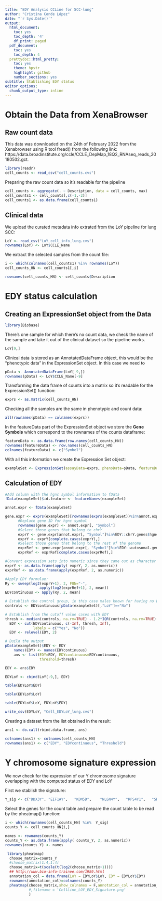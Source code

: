 ```yaml
---
title: "EDY Analysis CCLine for SCC-lung"
author: "Cristina Conde López"
date: "`r Sys.Date()`"
output:
  html_document:
    toc: yes
    toc_depth: '4'
    df_print: paged
  pdf_document:
    toc: yes
    toc_depth: 4
  prettydoc::html_pretty:
    toc: yes
    theme: hpstr
    highlight: github
    number_sections: yes
subtitle: Stablishing EDY status
editor_options:
  chunk_output_type: inline
---
```


# Obtain the Data from XenaBrowser

## Raw count data

This data was downloaded on the 24th of February 2022 from the Xenabrowser using R tool fread() from the following link: 
https://data.broadinstitute.org/ccle/CCLE_DepMap_18Q2_RNAseq_reads_20180502.gct.

```r
library(readr)
cell_counts <- read_csv("cell_counts.cvs")
```

Preparing the raw count data so it's readable for the pipeline

```r
cell_counts <- aggregate(. ~ Description, data = cell_counts, max)
cell_counts1 <- cell_counts[,c(-1,-2)]
cell_counts1 <- as.data.frame(cell_counts1)
```

## Clinical data

We upload the curated metadata info extrated from the LoY pipeline for lung SCC:

```r
LoY <- read_csv("LoY_cell_info_lung.cvs")
rownames(LoY) <- LoY$CCLE_Name
```

We extract the selected samples from the count file:

```r
i <- which(colnames(cell_counts1) %in% rownames(LoY))
cell_counts_HN <- cell_counts1[,i]
```

```r
rownames(cell_counts_HN) <- cell_counts$Description
```


# EDY status calculation

## Creating an ExpressionSet object from the Data

```r
library(Biobase)
```

There's one sample for which there's no count data, we check the name of the sample and take it out of the clinical dataset so the pipeline works.

```r
LoY[9,]
```

Clinical data is stored as an AnnotatedDataFrame object, this would be the "phenotypic data" in the ExpressionSet object. In this case we need to 

```r
pData <- AnnotatedDataFrame(LoY[-9,])
rownames(pData) <- LoY$CCLE_Name[-9]
```

Transforming the data frame of counts into a matrix so it's readable for the ExpressionSet() function:

```r
exprs <- as.matrix(cell_counts_HN)
```

Checking all the samples are the same in phenotypic and count data:

```r
all(rownames(pData) == colnames(exprs))
```

In the featureData part of the ExpressionSet object we store the **Gene Symbols** which correspond to the rownames of the counts dataframe:

```r
featureData <- as.data.frame(row.names(cell_counts_HN))
rownames(featureData) <- row.names(cell_counts_HN)
colnames(featureData) <- c("Symbol")
```

With all this information we create the Expression Set object:

```r
exampleSet <- ExpressionSet(assayData=exprs, phenoData=pData, featureData = AnnotatedDataFrame(featureData))
```

## Calculation of EDY


```r
#Add column with the hgnc symbol information to fData
fData(exampleSet)$id.feature <- featureNames(exampleSet)
```
        
```r
annot.expr <- fData(exampleSet)
```

```r
gene.expr <- exprs(exampleSet)[rownames(exprs(exampleSet))%in%annot.expr$id.feature,]
      #Replace gene ID for hgnc symbol
      rownames(gene.expr) <- annot.expr[, "Symbol"]
      #Select those genes that belong to chrY
      exprY <- gene.expr[annot.expr[, "Symbol"]%in%EDY::chrY.genes$hgnc_symbol,]
      exprY <- exprY[complete.cases(exprY),]
      #Select those genes that belong to the rest of the genome
      exprRef <- gene.expr[annot.expr[, "Symbol"]%in%EDY::autosomal.genes$hgnc_symbol,]
      exprRef <- exprRef[complete.cases(exprRef),]
```


```r
#Convert expression sets into numeric since they came out as character
exprY <- as.data.frame(apply( exprY, 2, as.numeric))
exprRef <- as.data.frame(apply(exprRef, 2, as.numeric))
```

```r
#Apply EDY formulae: 
Ry <- sweep(log2(exprY+1), 2, FUN="-", 
                apply(log2(exprRef+1), 2, mean))
EDYcontinuous <- apply(Ry, 2, mean)
```

```r
# Establish the control group, in this case males known for having no LoY
controls <- EDYcontinuous[pData(exampleSet)[,"LoY"]=="No"]
```

```r
# Establish from the cutoff value cases with EDY
thresh <- median(controls, na.rm=TRUE) - 1.2*IQR(controls, na.rm=TRUE)
  EDY <- cut(EDYcontinuous, c(-Inf, thresh, Inf), 
             labels = c("Yes", "No"))
  EDY <- relevel(EDY, 2)
```

```r
# Build the output
pData(exampleSet)$EDY <- EDY
    names(EDY) <- names(EDYcontinuous)
    ans <- list(EDY=EDY, EDYcontinuous=EDYcontinuous, 
                threshold=thresh)
```

```r
EDY <- ans$EDY
```

```r
EDYLoY <- cbind(LoY[-9,], EDY)
```

```r
table(EDYLoY$EDY)
```

```r
table(EDYLoY$LoY)
```

```r
table(EDYLoY$LoY, EDYLoY$EDY)
```

```r
write_csv(EDYLoY, "Cell_EDYLoY_lung.cvs")
```

Creating a dataset from the list obtained in the result:

```r
ans1 <- do.call(rbind.data.frame, ans)
```

```r
colnames(ans1) <- colnames(cell_counts_HN)
rownames(ans1) <- c("EDY", "EDYcontinuous", "Threshold")
```

# Y chromosome signature expression

We now check for the expression of our Y chromosome signature overlapping with the computed status of EDY and LoY

First we stablish the signature:

```r
Y_sig <- c("DDX3Y",	"EIF1AY",	"KDM5D",	"NLGN4Y",	"RPS4Y1",	"SRY",	"TBL1Y",	"TMSB4Y","USP9Y",	"UTY",	"ZFY")
```

Select the genes for the count table and prepare the count table to be read by the pheatmap() function:

```r
i <- which(rownames(cell_counts_HN) %in%  Y_sig)
counts_Y <- cell_counts_HN[i,]
```


```r
names <- rownames(counts_Y)
counts_Y <- as.data.frame(apply( counts_Y, 2, as.numeric))
rownames(counts_Y) <- names
```


```r
 library(pheatmap)
  choose_matrix=counts_Y
  #choose_matrix[1:4,1:4]
  choose_matrix=t(scale(t(log2(choose_matrix+1))))  
  ## http://www.bio-info-trainee.com/1980.html
  annotation_col = data.frame(LoY = EDYLoY$LoY, EDY = EDYLoY$EDY)
  rownames(annotation_col)=colnames(counts_Y)
  pheatmap(choose_matrix,show_colnames = F,annotation_col = annotation_col, show_rownames = T
           #,filename = 'CellLine_LOY_EDY_Signature.png'
           )
  
```